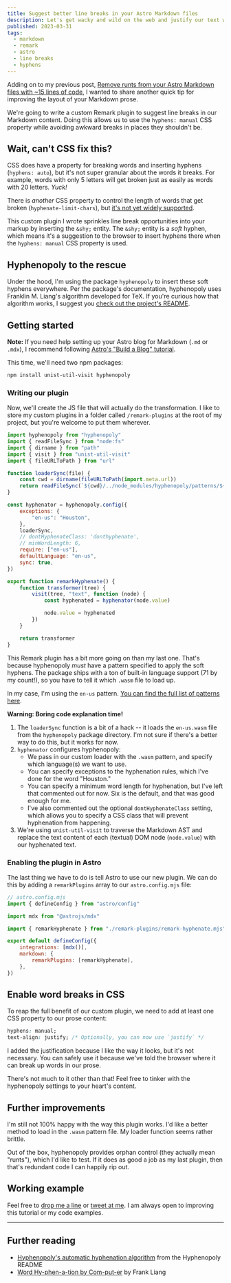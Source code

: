 ```yaml
---
title: Suggest better line breaks in your Astro Markdown files
description: Let's get wacky and wild on the web and justify our text without guilt.
published: 2023-03-31
tags:
  - markdown
  - remark
  - astro
  - line breaks
  - hyphens
---
```



Adding on to my previous post, [Remove runts from your Astro Markdown files with ~15 lines of code](/blog/remove-runts-markdown), I wanted to share another quick tip for improving the layout of your Markdown prose.

We're going to write a custom Remark plugin to suggest line breaks in our Markdown content. Doing this allows us to use the `hyphens: manual` CSS property while avoiding awkward breaks in places they shouldn't be.

## Wait, can't CSS fix this?

CSS does have a property for breaking words and inserting hyphens (`hyphens: auto`), but it's not super granular about the words it breaks. For example, words with only 5 letters will get broken just as easily as words with 20 letters. _Yuck!_

There is _another_ CSS property to control the length of words that get broken (`hyphenate-limit-chars`), but [it's not yet widely supported](https://developer.mozilla.org/en-US/docs/Web/CSS/hyphenate-limit-chars).

This custom plugin I wrote sprinkles line break opportunities into your markup by inserting the `&shy;` entity. The `&shy;` entity is a _soft_ hyphen, which means it's a suggestion to the browser to insert hyphens there when the `hyphens: manual` CSS property is used.

## Hyphenopoly to the rescue

Under the hood, I'm using the package `hyphenopoly` to insert these soft hyphens everywhere. Per the package's documentation, hyphenopoly uses Franklin M. Liang's algorithm developed for TeX. If you're curious how that algorithm works, I suggest you [check out the project's README](https://github.com/mnater/Hyphenopoly/blob/master/README.md#user-content-automatic-hyphenation).

## Getting started

**Note:** If you need help setting up your Astro blog for Markdown (`.md` or `.mdx`), I recommend following [Astro's "Build a Blog" tutorial](https://docs.astro.build/en/tutorial/0-introduction/).

This time, we'll need two npm packages:

```zsh
npm install unist-util-visit hyphenopoly
```

### Writing our plugin

Now, we'll create the JS file that will actually do the transformation. I like to store my custom plugins in a folder called `/remark-plugins` at the root of my project, but you're welcome to put them wherever.

```js
import hyphenopoly from "hyphenopoly"
import { readFileSync } from "node:fs"
import { dirname } from "path"
import { visit } from "unist-util-visit"
import { fileURLToPath } from "url"

function loaderSync(file) {
	const cwd = dirname(fileURLToPath(import.meta.url))
	return readFileSync(`${cwd}/../node_modules/hyphenopoly/patterns/${file}`)
}

const hyphenator = hyphenopoly.config({
	exceptions: {
		"en-us": "Houston",
	},
	loaderSync,
	// dontHyphenateClass: 'donthyphenate',
	// minWordLength: 6,
	require: ["en-us"],
	defaultLanguage: "en-us",
	sync: true,
})

export function remarkHyphenate() {
	function transformer(tree) {
		visit(tree, "text", function (node) {
			const hyphenated = hyphenator(node.value)

			node.value = hyphenated
		})
	}

	return transformer
}
```

This Remark plugin has a bit more going on than my last one. That's because hyphenopoly _must_ have a pattern specified to apply the soft hyphens. The package ships with a ton of built-in language support (71 by my count!), so you have to tell it which `.wasm` file to load up.

In my case, I'm using the `en-us` pattern. [You can find the full list of patterns here](https://github.com/mnater/Hyphenopoly/tree/master/patterns).

**Warning: Boring code explanation time!**

1. The `loaderSync` function is a bit of a hack -- it loads the `en-us.wasm` file from the `hyphenopoly` package directory. I'm not sure if there's a better way to do this, but it works for now.
2. `hyphenator` configures hyphenopoly:
   - We pass in our custom loader with the `.wasm` pattern, and specify which language(s) we want to use.
   - You can specify exceptions to the hyphenation rules, which I've done for the word "Houston."
   - You can specify a minimum word length for hyphenation, but I've left that commented out for now. Six is the default, and that was good enough for me.
   - I've also commented out the optional `dontHyphenateClass` setting, which allows you to specify a CSS class that will prevent hyphenation from happening.
3. We're using `unist-util-visit` to traverse the Markdown AST and replace the text content of each (textual) DOM node (`node.value`) with our hyphenated text.

### Enabling the plugin in Astro

The last thing we have to do is tell Astro to use our new plugin. We can do this by adding a `remarkPlugins` array to our `astro.config.mjs` file:

```js
// astro.config.mjs
import { defineConfig } from "astro/config"

import mdx from "@astrojs/mdx"

import { remarkHyphenate } from "./remark-plugins/remark-hyphenate.mjs"

export default defineConfig({
	integrations: [mdx()],
	markdown: {
		remarkPlugins: [remarkHyphenate],
	},
})
```

## Enable word breaks in CSS

To reap the full benefit of our custom plugin, we need to add at least one CSS property to our prose content:

```css
hyphens: manual;
text-align: justify; /* Optionally, you can now use `justify` */
```

I added the justification because I like the way it looks, but it's not necessary. You can safely use it because we've told the browser where it can break up words in our prose.

There's not much to it other than that! Feel free to tinker with the hyphenopoly settings to your heart's content.

## Further improvements

I'm still not 100% happy with the way this plugin works. I'd like a better method to load in the `.wasm` pattern file. My loader function seems rather brittle.

Out of the box, hyphenopoly provides orphan control (they actually mean "runts"), which I'd like to test. If it does as good a job as my last plugin, then that's redundant code I can happily rip out.

## Working example

<Stackblitz
	class="not-prose -mx-4 md:-mx-16"
	projectId="github-ogfesm"
	file="remark-plugins/remark-hyphenate.mjs"
/>

Feel free to [drop me a line](mailto:john@eatmon.co) or [tweet at me](https://twitter.com/johneatmon_). I am always open to improving this tutorial or my code examples.

---

## Further reading

- [Hyphenopoly's automatic hyphenation algorithm](https://github.com/mnater/Hyphenopoly/blob/master/README.md#user-content-automatic-hyphenation) from the Hyphenopoly README
- [Word Hy-phen-a-tion by Com-put-er](https://www.tug.org/docs/liang/) by Frank Liang

